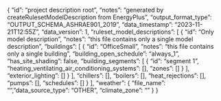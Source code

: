 {
  "id": "project description root",
  "notes": "generated by createRulesetModelDescription from EnergyPlus",
  "output_format_type": "OUTPUT_SCHEMA_ASHRAE901_2019",
  "data_timestamp": "2023-11-21T12:55Z",
  "data_version": 1,
  "ruleset_model_descriptions": [
    {
      "id": "Only model description",
      "notes": "this file contains only a single model description",
      "buildings": [
        {
          "id": "OfficeSmall",
          "notes": "this file contains only a single building",
          "building_open_schedule": "always_1",
          "has_site_shading": false,
          "building_segments": [
            {
              "id": "segment 1",
              "heating_ventilating_air_conditioning_systems": [],
              "zones": []
            }
          ],
          "exterior_lighting": []
        }
      ],
      "chillers": [],
      "boilers": [],
      "heat_rejections": [],
      "pumps": [],
      "schedules": []
    }
  ],
  "weather": {
    "file_name": "",
    "data_source_type": "OTHER",
    "climate_zone": ""
  }
}